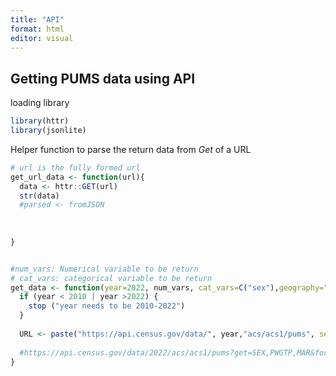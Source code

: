 ```yaml
---
title: "API"
format: html
editor: visual
---
```


## Getting PUMS data using API

loading library

```r
library(httr)
library(jsonlite)

```

Helper function to parse the return data from *Get* of a URL
```r
# url is the fully formed url
get_url_data <- function(url){
  data <- httr::GET(url)
  str(data)
  #parsed <- fromJSON
  
  
  
}



```

```r
#num_vars: Numerical variable to be return 
# cat_vars: categorical variable to be return
get_data <- function(year=2022, num_vars, cat_vars=C("sex"),geography="all",){
  if (year < 2010 | year >2022) {
    stop ("year needs to be 2010-2022")
  }
  
  URL <- paste("https://api.census.gov/data/", year,"acs/acs1/pums", sep="/")
 
  #https://api.census.gov/data/2022/acs/acs1/pums?get=SEX,PWGTP,MAR&for=region:*&SCHL=
}

```
